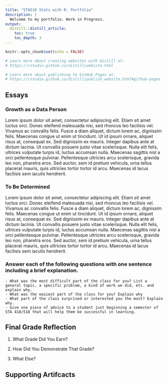 ```yaml
---
title: "STA518 Stats with R: Portfolio"
description: |
  Welcome to my portfolio. Work in Progress.
output:
  distill::distill_article:
    toc: true
    toc_depth: 3
---
```


```r
knitr::opts_chunk$set(echo = FALSE)

# Learn more about creating websites with Distill at:
# https://rstudio.github.io/distill/website.html

# Learn more about publishing to GitHub Pages at:
# https://rstudio.github.io/distill/publish_website.html#github-pages
```

## Essays

### Growth as a Data Person

Lorem ipsum dolor sit amet, consectetur adipiscing elit. Etiam sit amet luctus orci. Donec eleifend malesuada nisi, sed rhoncus leo facilisis vel. Vivamus ac convallis felis. Fusce a diam aliquet, dictum lorem ac, dignissim felis. Maecenas congue ut enim ut tincidunt. Ut id ipsum ornare, aliquet risus at, consequat ex. Sed dignissim ex mauris. Integer dapibus ante at dictum lacinia. Ut convallis posuere justo vitae scelerisque. Nulla elit felis, ultrices vulputate turpis id, luctus accumsan nulla. Maecenas sagittis nisl a orci pellentesque pulvinar. Pellentesque ultricies arcu scelerisque, gravida leo non, pharetra eros. Sed auctor, sem id pretium vehicula, urna tellus placerat mauris, quis ultricies tortor tortor id arcu. Maecenas id lacus facilisis sem iaculis hendrerit.

### To Be Determined

Lorem ipsum dolor sit amet, consectetur adipiscing elit. Etiam sit amet luctus orci. Donec eleifend malesuada nisi, sed rhoncus leo facilisis vel. Vivamus ac convallis felis. Fusce a diam aliquet, dictum lorem ac, dignissim felis. Maecenas congue ut enim ut tincidunt. Ut id ipsum ornare, aliquet risus at, consequat ex. Sed dignissim ex mauris. Integer dapibus ante at dictum lacinia. Ut convallis posuere justo vitae scelerisque. Nulla elit felis, ultrices vulputate turpis id, luctus accumsan nulla. Maecenas sagittis nisl a orci pellentesque pulvinar. Pellentesque ultricies arcu scelerisque, gravida leo non, pharetra eros. Sed auctor, sem id pretium vehicula, urna tellus placerat mauris, quis ultricies tortor tortor id arcu. Maecenas id lacus facilisis sem iaculis hendrerit.

### Answer each of the following questions with one sentence including a brief explanation.
    - What was the most difficult part of the class for you? List a general topic, a specific problem, a kind of work we did, etc. and explain why.
    - What was the easiest part of the class for you? Explain why
    - What part of the class surprised or interested you the most? Explain why.
    - Give one piece of advice to a student just beginning a semester of STA 418/518 that will help them be successful in learning.

## Final Grade Reflection

1. What Grade Did You Earn?

2. How Did You Demonstrate That Grade?

3. What Else?

## Supporting Artifcacts

